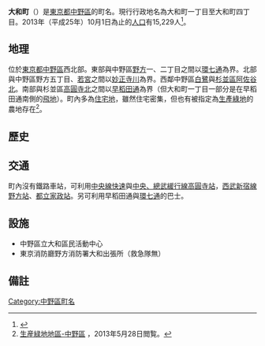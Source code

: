 {{Pathnav|日本|東京都|中野區|frame=1}}
{{Infobox Settlement
|official_name = 大和町
|native_name =
|settlement_type = [[町|町]]
|image_skyline = Yamatocho hachiman jinja nakano 2009.JPG
|imagesize = 200px
|image_caption = 八幡神社
|image_flag =
|image_seal =
| image_map =
| map_caption =
| pushpin_map =
|subdivision_type = [[國家|國家]]
|subdivision_name = [[File:Flag_of_Japan.svg|border]] [[日本|日本]]
|subdivision_type1 = [[都道府縣|都道府縣]]
|subdivision_name1 = [[File:Flag_of_Tokyo_Prefecture.svg|25px]] [[東京都|東京都]]
|subdivision_type2 = [[東京都區部|特別區]]
|subdivision_name2 = [[File:Flag_of_Nakano,_Tokyo.svg|25px]] [[中野區|中野區]]
|established_title =
|established_date =
|government_type =
|leader_title =
|leader_name =
|area_magnitude =
|area_total_sq_mi =
|area_total_km2 =
|area_land_sq_mi =
|area_land_km2 =
|area_urban_sq_mi =
|area_urban_km2 =
|area_metro_km2 =
|area_metro_sq_mi =
|population_as_of= 2013年（平成25年）10月1日
|population_footnotes = 
|population_total = 15229
|population_urban =
|population_metro =
|population_density_sq_mi =
|population_density_km2 =
| timezone = [[日本標準時間|JST]]
| utc_offset = +9
|timezone_DST =
|utc_offset_DST =
|latd=|latm=|lats=|latNS=
|longd=|longm=|longs=|longEW=
|elevation_footnotes=
|elevation_m =
|elevation_ft =
|postal_code_type = [[郵遞區號|郵遞區號]]
|postal_code = 165-0034
|area_code =
|website =
|footnotes =
}}
'''大和町'''（{{jpn|j=大和町|hg=やまとちょう|rm=Yamatochō|f=y}}）是[[東京都|東京都]][[中野區|中野區]]的町名。現行行政地名為大和町一丁目至大和町四丁目。2013年（平成25年）10月1日為止的[[人口|人口]]有15,229人<ref>{{Cite web |url=http://www.city.tokyo-nakano.lg.jp/dept/101500/d015810_d/fil/chouchou201310.xls |title=中野区町丁別人口 平成25年（2013年）10月1日現在 |accessdate=2013-10-08 |archive-date=2015-06-10 |archive-url=https://web.archive.org/web/20150610201902/http://www.city.tokyo-nakano.lg.jp/dept/101500/d015810_d/fil/chouchou201310.xls |dead-url=no }}</ref>。

== 地理 ==
位於[[東京都|東京都]][[中野區|中野區]]西北部。東部與中野區[[野方|野方]]一、二丁目之間以[[東京都道318號環狀七號線|環七通]]為界。北部與中野區野方五丁目、[[若宮_(中野區)|若宮]]之間以[[妙正寺川|妙正寺川]]為界。西鄰中野區[[白鷺_(中野區)|白鷺]]與[[杉並區|杉並區]][[阿佐谷北|阿佐谷北]]。南部與杉並區[[高圓寺北|高圓寺北]]之間以[[早稻田通|早稻田通]]為界（但大和町一丁目一部分是在早稻田通南側的[[飛地|飛地]]）。町內多為[[住宅地|住宅地]]，雖然住宅密集，但也有被指定為[[生產綠地|生產綠地]]的農地存在<ref>[http://www.city.tokyo-nakano.lg.jp/dept/502000/d004336.html 生産緑地地區-中野區] {{Wayback|url=http://www.city.tokyo-nakano.lg.jp/dept/502000/d004336.html |date=20210214013334 }}，2013年5月28日閲覧。</ref>。

== 歷史 ==

== 交通 ==
町內沒有鐵路車站，可利用[[中央線快速|中央線快速]]與[[中央、總武緩行線|中央、總武緩行線]][[高圓寺站|高圓寺站]]，[[西武新宿線|西武新宿線]][[野方站|野方站]]、[[都立家政站|都立家政站]]。另可利用早稻田通與[[東京都道318號環狀七號線|環七通]]的巴士。

== 設施 ==
* 中野區立大和區民活動中心
* 東京消防廳野方消防署大和出張所（救急隊無）

== 備註 ==
{{reflist}}

{{中野區的町名}}
{{DEFAULTSORT:Yamatocho}}
[[Category:中野區町名|Category:中野區町名]]
